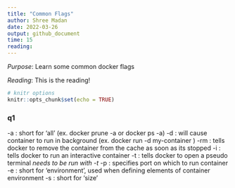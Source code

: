 ```yaml
---
title: "Common Flags"
author: Shree Madan
date: 2022-03-26
output: github_document
time: 15
reading: 
---
```


*Purpose*: Learn some common docker flags

*Reading*: This is the reading!

```r
# knitr options
knitr::opts_chunk$set(echo = TRUE)
```

<!-- -------------------------------------------------- -->

### __q1__ 

-a : short for 'all' (ex. docker prune -a or docker ps -a)
-d : will cause container to run in background (ex. docker run -d my-container )
-rm : tells docker to remove the container from the cache as soon as its stopped
-i : tells docker to run an interactive container
-t : tells docker to open a pseudo terminal *needs to be run with -t* 
-p : specifies port on which to run container
-e : short for 'environment', used when defining elements of container environment
-s : short for 'size' 
